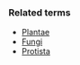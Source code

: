 {{Taxonomy|Kingdom|[[Animalia]]|(in [[Domain]] ''[[Eukaryota]]'') all [[multicellular]] [[organism]]s that have a [[central nervous system]] and need to [[consume]] other organisms for [[energy]]; they comprise the ''[[Parazoa]]'', ''[[Agnotozoa]]'' and ''[[Eumetazoa]]'' [[subkingdom]]s}}
{{wikipedia}}
===Related terms===
*[[Plantae]]
*[[Fungi]]
*[[Protista]]